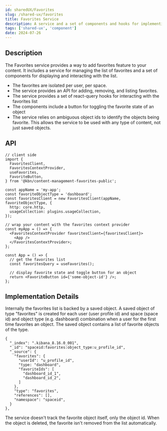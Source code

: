 ```yaml
---
id: sharedUX/Favorites
slug: /shared-ux/favorites
title: Favorites Service
description: A service and a set of components and hooks for implementing content favorites
tags: ['shared-ux', 'component']
date: 2024-07-26
---
```


## Description

The Favorites service provides a way to add favorites feature to your content. It includes a service for managing the list of favorites and a set of components for displaying and interacting with the list.

- The favorites are isolated per user, per space.
- The service provides an API for adding, removing, and listing favorites.
- The service provides a set of react-query hooks for interacting with the favorites list
- The components include a button for toggling the favorite state of an object
- The service relies on ambiguous object ids to identify the objects being favorite. This allows the service to be used with any type of content, not just saved objects.

## API

```tsx
// client side
import {
  FavoritesClient,
  FavoritesContextProvider,
  useFavorites,
  FavoriteButton,
} from '@kbn/content-management-favorites-public';

const appName = 'my-app';
const favoriteObjectType = 'dashboard';
const favoritesClient = new FavoritesClient(appName, favoriteObjectType, {
  http: core.http,
  usageCollection: plugins.usageCollection,
});

// wrap your content with the favorites context provider
const myApp = () => {
  <FavoritesContextProvider favoritesClient={favoritesClient}>
    <App />
  </FavoritesContextProvider>;
};

const App = () => {
  // get the favorites list
  const favoritesQuery = useFavorites();

  // display favorite state and toggle button for an object
  return <FavoriteButton id={'some-object-id'} />;
};
```

## Implementation Details

Internally the favorites list is backed by a saved object. A saved object of type "favorites" is created for each user (user profile id) and space (space id) and object type (e.g. dashboard) combination when a user for the first time favorites an object. The saved object contains a list of favorite objects of the type.

```
{
  "_index": ".kibana_8.16.0_001",
  "_id": "spaceid:favorites:object_type:u_profile_id",
  "_source": {
    "favorites": {
      "userId": "u_profile_id",
      "type: "dashboard",
      "favoriteIds": [
        "dashboard_id_1",
        "dashboard_id_2",
      ]
    },
    "type": "favorites",
    "references": [],
    "namespace": "spaceid",
  }
},
```

The service doesn't track the favorite object itself, only the object id. When the object is deleted, the favorite isn't removed from the list automatically.
